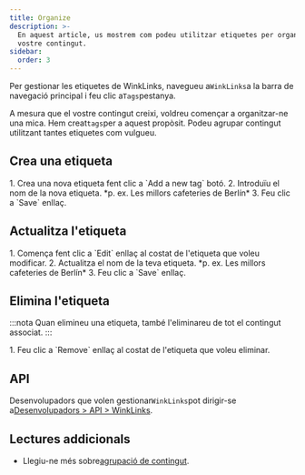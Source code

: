 ```yaml
---
title: Organize
description: >-
  En aquest article, us mostrem com podeu utilitzar etiquetes per organitzar el
  vostre contingut.
sidebar:
  order: 3
---
```


Per gestionar les etiquetes de WinkLinks, navegueu a`WinkLinks`a la barra de navegació principal i feu clic a`Tags`pestanya.

A mesura que el vostre contingut creixi, voldreu començar a organitzar-ne una mica. Hem creat`tags`per a aquest propòsit. Podeu agrupar contingut utilitzant tantes etiquetes com vulgueu.

## Crea una etiqueta

<Steps>
  1. Crea una nova etiqueta fent clic a `Add a new tag` botó.
  2. Introduïu el nom de la nova etiqueta. *p. ex. Les millors cafeteries de Berlín*
  3. Feu clic a `Save` enllaç.
</Steps>


## Actualitza l'etiqueta

<Steps>
  1. Comença fent clic a `Edit` enllaç al costat de l'etiqueta que voleu modificar.
  2. Actualitza el nom de la teva etiqueta. *p. ex. Les millors cafeteries de Berlín*
  3. Feu clic a `Save` enllaç.
</Steps>


## Elimina l'etiqueta

:::nota
Quan elimineu una etiqueta, també l'eliminareu de tot el contingut associat.
:::

<Steps>
  1. Feu clic a `Remove` enllaç al costat de l'etiqueta que voleu eliminar.
</Steps>


## API

Desenvolupadors que volen gestionar`WinkLinks`pot dirigir-se a[Desenvolupadors > API > WinkLinks](/developers/apis/#winklinks-api).

## Lectures addicionals

* Llegiu-ne més sobre[agrupació de contingut](/link-manager/content#grouping-content).


